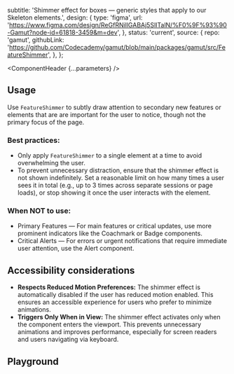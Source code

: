


  subtitle:
    'Shimmer effect for boxes — generic styles that apply to our Skeleton elements.',
  design: {
    type: 'figma',
    url: 'https://www.figma.com/design/ReGfRNillGABAj5SlITalN/%F0%9F%93%90-Gamut?node-id=61818-3459&m=dev',
  },
  status: 'current',
  source: {
    repo: 'gamut',
    githubLink:
      'https://github.com/Codecademy/gamut/blob/main/packages/gamut/src/FeatureShimmer',
  },
};

<Meta of={FeatureShimmerStories} />

<ComponentHeader {...parameters} />

## Usage

Use `FeatureShimmer` to subtly draw attention to secondary new features or elements that are are important for the user to notice, though not the primary focus of the page.

### Best practices:

- Only apply `FeatureShimmer` to a single element at a time to avoid overwhelming the user.
- To prevent unnecessary distraction, ensure that the shimmer effect is not shown indefinitely. Set a reasonable limit on how many times a user sees it in total (e.g., up to 3 times across separate sessions or page loads), or stop showing it once the user interacts with the element.

### When NOT to use:

- Primary Features — For main features or critical updates, use more prominent indicators like the <LinkTo id="Molecules/Coachmark">Coachmark</LinkTo> or <LinkTo id="Atoms/Badge">Badge</LinkTo> components.
- Critical Alerts — For errors or urgent notifications that require immediate user attention, use the <LinkTo id="Molecules/Alert">Alert</LinkTo> component.

## Accessibility considerations

- **Respects Reduced Motion Preferences:** The shimmer effect is automatically disabled if the user has reduced motion enabled. This ensures an accessible experience for users who prefer to minimize animations.
- **Triggers Only When in View:** The shimmer effect activates only when the component enters the viewport. This prevents unnecessary animations and improves performance, especially for screen readers and users navigating via keyboard.

## Playground

<Canvas sourceState="shown" of={FeatureShimmerStories.Default} />

<Controls />
